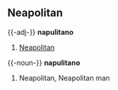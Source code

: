 ==Neapolitan==
{{-adj-}}
'''napulitano''' 
#[[Neapolitan]]

{{-noun-}}
'''napulitano''' {{m}}
#Neapolitan, Neapolitan man